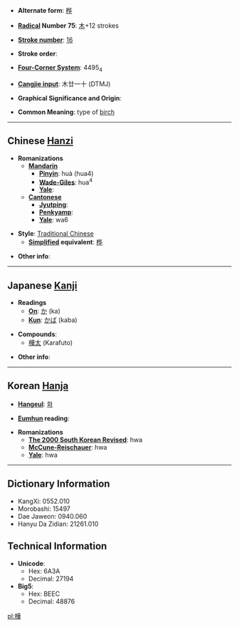 * '''Alternate form''': [[桦]]

* '''[[Wiktionary:Chinese radical index| Radical]] Number 75''': [[Wiktionary:Chinese radical index 木|木]]+12 strokes

* '''[[Wiktionary:Chinese total strokes index|Stroke number]]''': [[Wiktionary:Chinese total strokes index 16|16]]

* '''Stroke order''': 

* '''[[Wiktionary:Chinese four corner index|Four-Corner System]]''': 4495<sub>4</sub>

* '''[[Wiktionary:Chinese Cangjie index|Cangjie input]]''': 木廿一十 (DTMJ)

* '''Graphical Significance and Origin''': 

* '''Common Meaning''': type of [[birch]]

----

== Chinese [[Hanzi]] ==

* '''Romanizations'''
** '''[[Mandarin]]'''
*** '''[[Pinyin]]''': huà (hua4)
*** '''[[Wade-Giles]]''': hua<sup>4</sup>
*** '''[[Yale]]''': 
** '''[[Cantonese]]'''
*** '''[[Jyutping]]''':
*** '''[[Penkyamp]]''': 
*** '''[[Yale]]''': wa6

* '''Style''': [[Traditional Chinese]] 
** '''[[Simplified Chinese|Simplified]] equivalent''': [[桦]]

* '''Other info''': 

----

== Japanese [[Kanji]] ==

* '''Readings'''
** '''[[On]]''': [[か]] (ka)
** '''[[Kun]]''': [[かば]] (kaba)

* '''Compounds''':
**[[樺太]] (Karafuto)

* '''Other info''':  

----

== Korean [[Hanja]] ==

* '''[[Hangeul]]''': [[화]]

* '''[[Eumhun]] reading''': 

* '''Romanizations'''
** '''[[The 2000 South Korean Revised Romanization|The 2000 South Korean Revised]]''': hwa
** '''[[McCune-Reischauer]]''': hwa
** '''[[Yale]]''': hwa

----

== Dictionary Information ==

* KangXi: 0552.010
* Morobashi: 15497
* Dae Jaweon: 0940.060
* Hanyu Da Zidian: 21261.010

== Technical Information ==

* '''Unicode''':
** Hex: 6A3A
** Decimal: 27194
* '''Big5''':
** Hex: BEEC
** Decimal: 48876

[[pl:樺]]